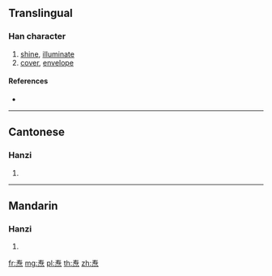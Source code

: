 {{also|燾}}
==Translingual==

===Han character===
{{Han char|rn=86|rad=火|as=07|sn=11|four=|canj=QIF,XQIF}}

# [[shine]], [[illuminate]]
# [[cover]], [[envelope]]

====References====
* {{Han ref|kx=0673.111|hdz=32206.130|uh=7118|ud=28952}}

----

==Cantonese==

===Hanzi===
{{yue-hanzi|jyut=[[dou6]], [[tou4]]|y=dou6, tou4|tra=燾}}

# {{defn|lang=yue|sort=火07}}

----

==Mandarin==

===Hanzi===
{{cmn-hanzi|tra=燾|pin=[[chóu]] ([[chou2]])|wg=ch'ou<sup>2</sup>}}

# {{defn|lang=cmn|sort=火07}}

[[fr:焘]]
[[mg:焘]]
[[pl:焘]]
[[th:焘]]
[[zh:焘]]